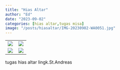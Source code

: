 ```yaml
---
title: "Hias Altar"
author: "Ed"
date: "2023-09-02"
categories: [hias altar,tugas misa]
image: "/posts/hiasaltar/IMG-20230902-WA0051.jpg"
---
```


|                                                                         |                                               |
|--------------------------------------|------------------------------------|
| ![](/posts/hiasaltar/IMG-20230902-WA0044.jpg) | ![](/posts/hiasaltar/IMG-20230902-WA0046.jpg) |
| ![](/posts/hiasaltar/IMG-20230902-WA0057.jpg)  | ![](/posts/hiasaltar/IMG-20230902-WA0045.jpg) |                                                                     
tugas hias altar lingk.St.Andreas